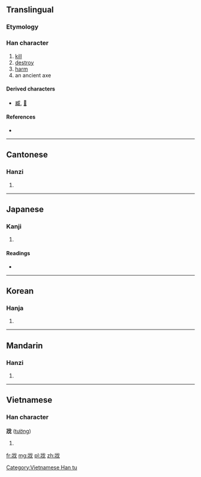 ==Translingual==

===Etymology===
{{Han compound|爿|戈|ls=ic}}

===Han character===
{{Han char|rn=62|rad=戈|as=04|sn=8|four=2325<sub>0</sub>|canj=女一戈 (VMI), X女一戈 (XVMI)}}

# [[kill]]
# [[destroy]]
# [[harm]]
# an ancient axe

====Derived characters====
* [[臧]], [[𡸤]]

====References====
* {{Han ref|kx=0412.170|dkj=11562|dj=0754.140|hdz=21403.070|uh=6215|ud=25109|bh=A9CF|bd=43471}}

----

==Cantonese==

===Hanzi===
{{yue-hanzi|jyut=|y=cheung4}}

# {{defn|lang=yue|sort=戈04}}

----

==Japanese==

===Kanji===
{{ja-kanji|grade=|rs=戈04}}

# {{defn|lang=ja|sort=戈04}}

====Readings====
* {{ja-readings|on=[[しょう]] (shō), [[ぞう]] (zō), [[さん]] (san), [[そう]] (sō)|kun=[[ころす]] (korosu)}}

----

==Korean==

===Hanja===
{{ko-hanja|hangeul=장|eumhun=|rv=jang|mr=chang|y=cang}}

# {{defn|lang=ko|sort=戈04}}

----

==Mandarin==

===Hanzi===
{{cmn-hanzi|pin=[[qiāng]] ([[qiang1]])|wg=ch'iang<sup>1</sup>}}

# {{defn|lang=cmn|sort=戈04}}

----

==Vietnamese==

===Han character===
'''戕''' ([[tường]])

# {{defn|lang=vi}}

[[Category:Vietnamese Han tu]]

[[fr:戕]]
[[mg:戕]]
[[pl:戕]]
[[zh:戕]]
